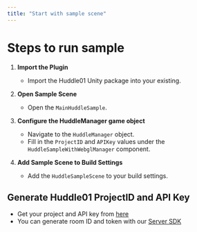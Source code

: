```yaml
---
title: "Start with sample scene"
---
```



# Steps to run sample

1. **Import the Plugin**
   - Import the Huddle01 Unity package into your existing.

2. **Open Sample Scene**
   - Open the `MainHuddleSample`.

3. **Configure the HuddleManager game object**
   - Navigate to the `HuddleManager` object.
   - Fill in the `ProjectID` and `APIKey` values under the `HuddleSampleWithWebglManager` component.

4. **Add Sample Scene to Build Settings**
   - Add the `HuddleSampleScene` to your build settings.


## Generate Huddle01 ProjectID and API Key

- Get your project and API key from [here](https://docs.huddle01.com/docs/api-keys)
- You can generate room ID and token with our [Server SDK](https://docs.huddle01.com/docs/Server-SDK/api-functions)